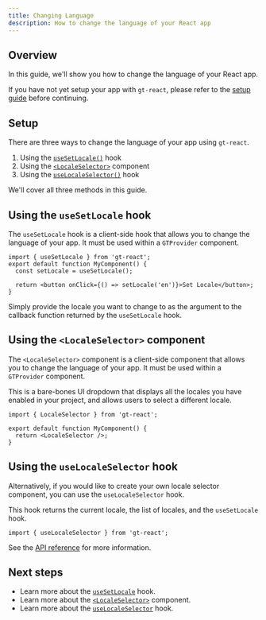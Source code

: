 ```yaml
---
title: Changing Language
description: How to change the language of your React app
---
```


## Overview

In this guide, we'll show you how to change the language of your React app.

If you have not yet setup your app with `gt-react`, please refer to the [setup guide](/docs/react) before continuing.

## Setup

There are three ways to change the language of your app using `gt-react`.

1. Using the [`useSetLocale()`](/docs/react/api/helpers/useSetLocale) hook
2. Using the [`<LocaleSelector>`](/docs/react/api/components/localeSelector) component
3. Using the [`useLocaleSelector()`](/docs/react/api/helpers/useLocaleSelector) hook

We'll cover all three methods in this guide.

## Using the `useSetLocale` hook

The `useSetLocale` hook is a client-side hook that allows you to change the language of your app. It must be used within a `GTProvider` component.

```tsx
import { useSetLocale } from 'gt-react';
export default function MyComponent() {
  const setLocale = useSetLocale();

  return <button onClick={() => setLocale('en')}>Set Locale</button>;
}
```

Simply provide the locale you want to change to as the argument to the callback function returned by the `useSetLocale` hook.

## Using the `<LocaleSelector>` component

The `<LocaleSelector>` component is a client-side component that allows you to change the language of your app. It must be used within a `GTProvider` component.

This is a bare-bones UI dropdown that displays all the locales you have enabled in your project, and allows users to select a different locale.

```tsx
import { LocaleSelector } from 'gt-react';

export default function MyComponent() {
  return <LocaleSelector />;
}
```

## Using the `useLocaleSelector` hook

Alternatively, if you would like to create your own locale selector component, you can use the `useLocaleSelector` hook.

This hook returns the current locale, the list of locales, and the `useSetLocale` hook.

```tsx
import { useLocaleSelector } from 'gt-react';
```

See the [API reference](/docs/react/api/helpers/useLocaleSelector) for more information.

## Next steps

- Learn more about the [`useSetLocale`](/docs/react/api/helpers/useSetLocale) hook.
- Learn more about the [`<LocaleSelector>`](/docs/react/api/components/localeSelector) component.
- Learn more about the [`useLocaleSelector`](/docs/react/api/helpers/useLocaleSelector) hook.
